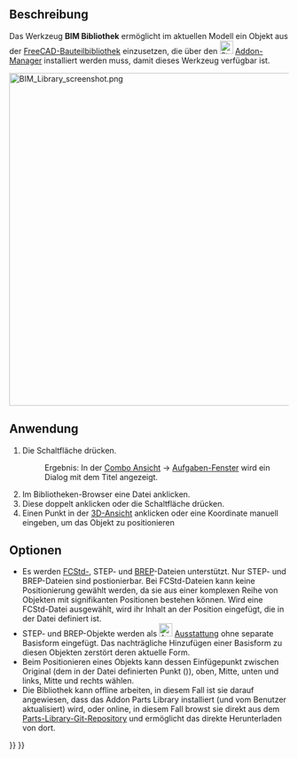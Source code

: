 <languages/>

{{Docnav/de
|[[BIM_Box/de|Quader]]
|[[Arch_Component/de|Komponente]]
|[[BIM_Workbench/de|BIM]]
|IconL=BIM_Box.svg
|IconR=Arch_Component.svg
|IconC=Workbench_BIM.svg
}}

{{GuiCommand/de
|Name=BIM Library
|Name/de=BIM Bibliothek
|MenuLocation=3D/BIM → Generische 3D-Werkzeuge → Objektbibliothek
|Workbenches=[[BIM_Workbench/de|BIM]]
}}

<span id="Description"></span>
==Beschreibung==

Das Werkzeug '''BIM Bibliothek''' ermöglicht im aktuellen Modell ein Objekt aus der [[Parts_Library_Workbench/de|FreeCAD-Bauteilbibliothek]] einzusetzen, die über den [[Image:Std_AddonMgr.svg|24px|link=Std_AddonMgr/de]] [[Std_AddonMgr/de|Addon-Manager]] installiert werden muss, damit dieses Werkzeug verfügbar ist.


[[Image:BIM Library screenshot.png|600px]]
{{Caption|Oben: Der Dialog ''Library browser''' in der [[Task_panel/de|Aufgaben-Tafel]] auf der linken Seite.}}

<span id="Usage"></span>
==Anwendung==

# Die Schaltfläche {{Button|[[Image:BIM_Library.svg|16px]] [[BIM_Library/de|Objektbibliothek]]}} drücken.
#: Ergebnis: In der [[Combo_view/de|Combo Ansicht]] → [[Task_panel/de|Aufgaben-Fenster]] wird ein Dialog mit dem Titel {{MenuCommand|Bibliotheken-Browser}} angezeigt.
# Im Bibliotheken-Browser eine Datei anklicken.
# Diese doppelt anklicken oder die Schaltfläche {{Button|Einfügen}} drücken.
# Einen Punkt in der [[3D_view/de|3D-Ansicht]] anklicken oder eine Koordinate manuell eingeben, um das Objekt zu positionieren

<span id="Options"></span>
==Optionen==

* Es werden [[File_Format_FCStd/de|FCStd-]], STEP- und [[File_Format_FCStd/de#*.brep|BREP]]-Dateien unterstützt. Nur STEP- und BREP-Dateien sind postionierbar. Bei FCStd-Dateien kann keine Positionierung gewählt werden, da sie aus einer komplexen Reihe von Objekten mit signifikanten Positionen bestehen können. Wird eine FCStd-Datei ausgewählt, wird ihr Inhalt an der Position eingefügt, die in der Datei definiert ist.
* STEP- und BREP-Objekte werden als [[Image:Arch_Equipment.svg|24px]] [[Arch_Equipment/de|Ausstattung]] ohne separate Basisform eingefügt. Das nachträgliche Hinzufügen einer Basisform zu diesen Objekten zerstört deren aktuelle Form.
* Beim Positionieren eines Objekts kann dessen Einfügepunkt zwischen Original (dem in der Datei definierten Punkt ({{incode|0,0,0}})), oben, Mitte, unten und links, Mitte und rechts wählen.
* Die Bibliothek kann offline arbeiten, in diesem Fall ist sie darauf angewiesen, dass das Addon Parts Library installiert (und vom Benutzer aktualisiert) wird, oder online, in diesem Fall browst sie direkt aus dem [https://github.com/FreeCAD/FreeCAD-library Parts-Library-Git-Repository] und ermöglicht das direkte Herunterladen von dort.


{{Docnav/de
|[[BIM_Box/de|Quader]]
|[[Arch_Component/de|Komponente]]
|[[BIM_Workbench/de|BIM]]
|IconL=BIM_Box.svg
|IconR=Arch_Component.svg
|IconC=Workbench_BIM.svg
}}

{{BIM_Tools_navi{{#translation:}}}}
{{Userdocnavi{{#translation:}}}}
